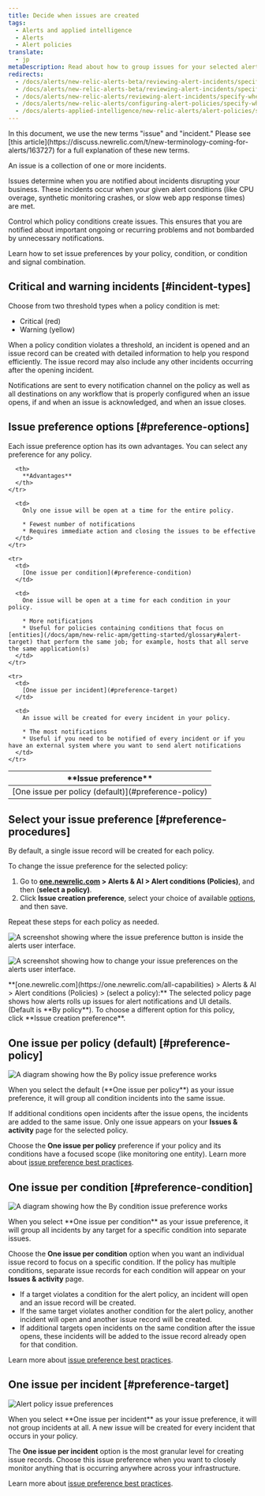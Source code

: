 ```yaml
---
title: Decide when issues are created
tags:
  - Alerts and applied intelligence
  - Alerts
  - Alert policies
translate:
  - jp
metaDescription: Read about how to group issues for your selected alert policy and select your issue preference. The default is "by policy."
redirects:
  - /docs/alerts/new-relic-alerts-beta/reviewing-alert-incidents/specifying-when-new-relic-creates-incidents
  - /docs/alerts/new-relic-alerts-beta/reviewing-alert-incidents/specify-when-new-relic-creates-incidents
  - /docs/alerts/new-relic-alerts/reviewing-alert-incidents/specify-when-new-relic-creates-incidents
  - /docs/alerts/new-relic-alerts/configuring-alert-policies/specify-when-new-relic-creates-incidents
  - /docs/alerts-applied-intelligence/new-relic-alerts/alert-policies/specify-when-alerts-creates-incidents
---
```







<Callout variant="important">
  In this document, we use the new terms "issue" and "incident." Please see [this article](https://discuss.newrelic.com/t/new-terminology-coming-for-alerts/163727) for a full explanation of these new terms.
</Callout>

An issue is a collection of one or more incidents.

Issues determine when you are notified about incidents disrupting your business. These incidents occur when your given alert conditions (like CPU overage, synthetic monitoring crashes, or slow web app response times) are met.

Control which policy conditions create issues. This ensures that you are notified about important ongoing or recurring problems and not bombarded by unnecessary notifications.

Learn how to set issue preferences by your policy, condition, or condition and signal combination.

## Critical and warning incidents [#incident-types]

Choose from two threshold types when a policy condition is met:

* Critical (red)
* Warning (yellow)

When a policy condition violates a threshold, an incident is opened and an issue record can be created with detailed information to help you respond efficiently. The issue record may also include any other incidents occurring after the opening incident.

Notifications are sent to every notification channel on the policy as well as all destinations on any workflow that is properly configured when an issue opens, if and when an issue is acknowledged, and when an issue closes.

## Issue preference options [#preference-options]

Each issue preference option has its own advantages. You can select any preference for any policy.

<table>
  <thead>
    <tr>
      <th width={200}>
        **Issue preference**
      </th>

      <th>
        **Advantages**
      </th>
    </tr>
  </thead>

  <tbody>
    <tr>
      <td>
        [One issue per policy (default)](#preference-policy)
      </td>

      <td>
        Only one issue will be open at a time for the entire policy.

        * Fewest number of notifications
        * Requires immediate action and closing the issues to be effective
      </td>
    </tr>

    <tr>
      <td>
        [One issue per condition](#preference-condition)
      </td>

      <td>
        One issue will be open at a time for each condition in your policy.

        * More notifications
        * Useful for policies containing conditions that focus on [entities](/docs/apm/new-relic-apm/getting-started/glossary#alert-target) that perform the same job; for example, hosts that all serve the same application(s)
      </td>
    </tr>

    <tr>
      <td>
        [One issue per incident](#preference-target)
      </td>

      <td>
        An issue will be created for every incident in your policy.

        * The most notifications
        * Useful if you need to be notified of every incident or if you have an external system where you want to send alert notifications
      </td>
    </tr>
  </tbody>
</table>

## Select your issue preference [#preference-procedures]

By default, a single issue record will be created for each policy.

To change the issue preference for the selected policy:

1. Go to **[one.newrelic.com](https://one.newrelic.com/all-capabilities) > Alerts & AI > Alert conditions (Policies)**, and then (**select a policy)**.
2. Click **Issue creation preference**, select your choice of available [options](#preference-options), and then save.

Repeat these steps for each policy as needed.

<img
  title="A screenshot showing where the issue preference button is inside the alerts user interface."
  alt="A screenshot showing where the issue preference button is inside the alerts user interface."
  src={alertsIncidentPreferenceUi}
/>

<img
  title="A screenshot showing how to change your issue preferences on the alerts user interface."
  alt="A screenshot showing how to change your issue preferences on the alerts user interface."
  src={alertsIncidentPreferenceOptions}
/>

<figcaption>
  **[one.newrelic.com](https://one.newrelic.com/all-capabilities) > Alerts & AI > Alert conditions (Policies) > (select a policy):** The selected policy page shows how alerts rolls up issues for alert notifications and UI details. (Default is **By policy**). To choose a different option for this policy, click **Issue creation preference**.
</figcaption>

## One issue per policy (default) [#preference-policy]

<img
  title="A diagram showing how the By policy issue preference works"
  alt="A diagram showing how the By policy issue preference works"
  src={alertsByPolicy}
/>

<figcaption>
  When you select the default (**One issue per policy**) as your issue preference, it will group all condition incidents into the same issue.
</figcaption>

If additional conditions open incidents after the issue opens, the incidents are added to the same issue. Only one issue appears on your **Issues & activity** page for the selected policy.

Choose the **One issue per policy** preference if your policy and its conditions have a focused scope (like monitoring one entity). Learn more about [issue preference best practices](/docs/new-relic-solutions/best-practices-guides/alerts-applied-intelligence/alerts-best-practices/#incident-practices).

## One issue per condition [#preference-condition]

<img
  title="A diagram showing how the By condition issue preference works"
  alt="A diagram showing how the By condition issue preference works"
  src={alertsByCondition}
/>

<figcaption>
  When you select **One issue per condition** as your issue preference, it will group all incidents by any target for a specific condition into separate issues.
</figcaption>

Choose the **One issue per condition** option when you want an individual issue record to focus on a specific condition. If the policy has multiple conditions, separate issue records for each condition will appear on your **Issues & activity** page.

* If a target violates a condition for the alert policy, an incident will open and an issue record will be created.
* If the same target violates another condition for the alert policy, another incident will open and another issue record will be created.
* If additional targets open incidents on the same condition after the issue opens, these incidents will be added to the issue record already open for that condition.

Learn more about [issue preference best practices](/docs/new-relic-solutions/best-practices-guides/alerts-applied-intelligence/alerts-best-practices/#incident-practices).

## One issue per incident [#preference-target]

<img
  title="Alert policy issue preferences"
  alt="Alert policy issue preferences"
  src={alertsBySignal}
/>

<figcaption>
  When you select **One issue per incident** as your issue preference, it will not group incidents at all. A new issue will be created for every incident that occurs in your policy.
</figcaption>

The **One issue per incident** option is the most granular level for creating issue records. Choose this issue preference when you want to closely monitor anything that is occurring anywhere across your infrastructure.

Learn more about [issue preference best practices](/docs/new-relic-solutions/best-practices-guides/alerts-applied-intelligence/alerts-best-practices/#incident-practices).
